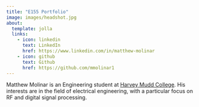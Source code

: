```yaml
---
title: "E155 Portfolio"
image: images/headshot.jpg
about:
  template: jolla
  links:
    - icon: linkedin
      text: LinkedIn
      href: https://www.linkedin.com/in/matthew-molinar
    - icon: github
      text: Github
      href: https://github.com/mmolinar1 
---
```


Matthew Molinar is an Engineering student at [Harvey Mudd College](https://hmc.edu).
His interests are in the field of electrical engineering, with a particular focus on RF and digital signal processing.

